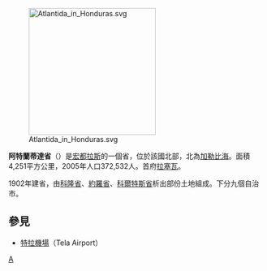 [[File:Atlantida_in_Honduras.svg|250px]]

'''阿特蘭蒂達省'''（{{lang-es|'''Atlántida'''}}）是[[宏都拉斯|宏都拉斯]]的一個省，位於該國北部，北為[[加勒比海|加勒比海]]。面積4,251平方公里，2005年人口372,532人。首府[[拉塞瓦|拉塞瓦]]。

1902年建省，由[[科隆省_(宏都拉斯)|科隆省]]、[[約羅省|約羅省]]、[[科爾特斯省|科爾特斯省]]析出部份土地組成。下分九個自治市。

==參見==
*[[特拉機場|特拉機場]]（Tela Airport）

{{宏都拉斯行政區劃}}

[[Category:宏都拉斯行政區劃|A]]